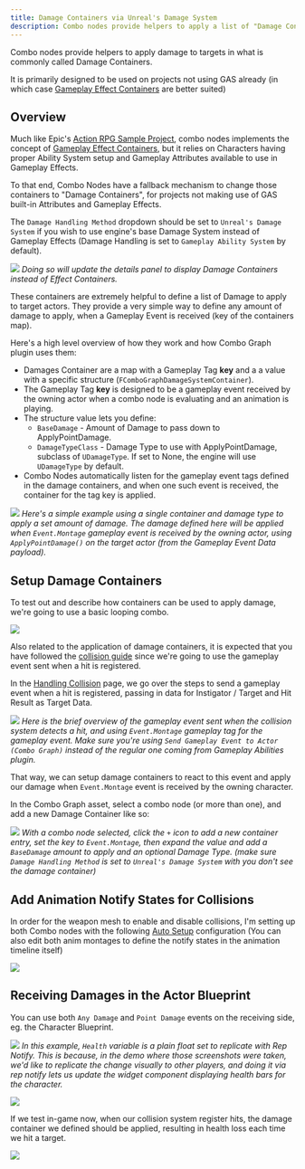 ```yaml
---
title: Damage Containers via Unreal's Damage System
description: Combo nodes provide helpers to apply a list of "Damage Containers" to apply to targets
---
```


Combo nodes provide helpers to apply damage to targets in what is commonly called Damage Containers.

It is primarily designed to be used on projects not using GAS already (in which case [Gameplay Effect Containers](/gameplay-effects/containers) are better suited)

## Overview

Much like Epic's [Action RPG Sample Project](https://www.unrealengine.com/marketplace/en-US/product/action-rpg), combo nodes implements the concept of [Gameplay Effect Containers](https://github.com/tranek/GASDocumentation#concepts-ge-containers), but it relies on Characters having proper Ability System setup and Gameplay Attributes available to use in Gameplay Effects.

To that end, Combo Nodes have a fallback mechanism to change those containers to "Damage Containers", for projects not making use of GAS built-in Attributes and Gameplay Effects.

The `Damage Handling Method` dropdown should be set to `Unreal's Damage System` if you wish to use engine's base Damage System instead of Gameplay Effects (Damage Handling is set to `Gameplay Ability System` by default). 

![](damage_handling_method.png)
*Doing so will update the details panel to display Damage Containers instead of Effect Containers.*

These containers are extremely helpful to define a list of Damage to apply to target actors. They provide a very simple way to define any amount of damage to apply, when a Gameplay Event is received (key of the containers map).

Here's a high level overview of how they work and how Combo Graph plugin uses them:

- Damages Container are a map with a Gameplay Tag **key** and a a value with a specific structure (`FComboGraphDamageSystemContainer`).
- The Gameplay Tag **key** is designed to be a gameplay event received by the owning actor when a combo node is evaluating and an animation is playing.
- The structure value lets you define:
  - `BaseDamage` - Amount of Damage to pass down to ApplyPointDamage.
  - `DamageTypeClass` - Damage Type to use with ApplyPointDamage, subclass of `UDamageType`. If set to None, the engine will use `UDamageType` by default.
- Combo Nodes automatically listen for the gameplay event tags defined in the damage containers, and when one such event is received, the container for the tag key is applied.

![](damage_container_01.png)
*Here's a simple example using a single container and damage type to apply a set amount of damage. The damage defined here will be applied when `Event.Montage` gameplay event is received by the owning actor, using `ApplyPointDamage()` on the target actor (from the Gameplay Event Data payload).*

## Setup Damage Containers

To test out and describe how containers can be used to apply damage, we're going to use a basic looping combo.

[![](combo_setup.gif)](combo_setup.gif)

Also related to the application of damage containers, it is expected that you have followed the [collision guide](/collision/) since we're going to use the gameplay event sent when a hit is registered.

In the [Handling Collision](/collision/) page, we go over the steps to send a gameplay event when a hit is registered, passing in data for Instigator / Target and Hit Result as Target Data.

![](cg_send_gameplay_event.png)
*Here is the brief overview of the gameplay event sent when the collision system detects a hit, and using `Event.Montage` gameplay tag for the gameplay event. Make sure you're using `Send Gameplay Event to Actor (Combo Graph)` instead of the regular one coming from Gameplay Abilities plugin.*

That way, we can setup damage containers to react to this event and apply our damage when `Event.Montage` event is received by the owning character.

In the Combo Graph asset, select a combo node (or more than one), and add a new Damage Container like so:

![](damage_container_01.png)
*With a combo node selected, click the `+` icon to add a new container entry, set the key to `Event.Montage`, then expand the value and add a `BaseDamage` amount to apply and an optional Damage Type. (make sure `Damage Handling Method` is set to `Unreal's Damage System` with you don't see the damage container)*

## Add Animation Notify States for Collisions

In order for the weapon mesh to enable and disable collisions, I'm setting up both Combo nodes with the following [Auto Setup](/usage/auto-setup) configuration (You can also edit both anim montages to define the notify states in the animation timeline itself)

![](ans_auto_setup.png)

## Receiving Damages in the Actor Blueprint

You can use both `Any Damage` and `Point Damage` events on the receiving side, eg. the Character Blueprint.

![](damage.png)
*In this example, `Health` variable is a plain float set to replicate with Rep Notify. This is because, in the demo where those screenshots were taken, we'd like to replicate the change visually to other players, and doing it via rep notify lets us update the widget component displaying health bars for the character.*

![](repnotify_health.png)

If we test in-game now, when our collision system register hits, the damage container we defined should be applied, resulting in health loss each time we hit a target.

[![](pie_test.gif)](pie_test.gif)
